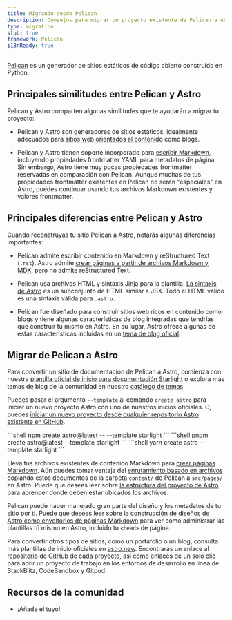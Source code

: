 ```yaml
---
title: Migrando desde Pelican
description: Consejos para migrar un proyecto existente de Pelican a Astro
type: migration
stub: true
framework: Pelican
i18nReady: true
---
```



[Pelican](https://getpelican.com) es un generador de sitios estáticos de código abierto construido en Python.

## Principales similitudes entre Pelican y Astro

Pelican y Astro comparten algunas similitudes que te ayudarán a migrar tu proyecto:

- Pelican y Astro son generadores de sitios estáticos, idealmente adecuados para [sitios web orientados al contenido](/es/concepts/why-astro/#orientado-al-contenido) como blogs.

- Pelican y Astro tienen soporte incorporado para [escribir Markdown](/es/guides/content/#autoría-mdx), incluyendo propiedades frontmatter YAML para metadatos de página. Sin embargo, Astro tiene muy pocas propiedades frontmatter reservadas en comparación con Pelican. Aunque muchas de tus propiedades frontmatter existentes en Pelican no serán "especiales" en Astro, puedes continuar usando tus archivos Markdown existentes y valores frontmatter.

## Principales diferencias entre Pelican y Astro

Cuando reconstruyas tu sitio Pelican a Astro, notarás algunas diferencias importantes:

- Pelican admite escribir contenido en Markdown y reStructured Text (`.rst`). Astro admite [crear páginas a partir de archivos Markdown y MDX](/es/guides/content/), pero no admite reStructured Text.

- Pelican usa archivos HTML y sintaxis Jinja para la plantilla. [La sintaxis de Astro](/es/basics/astro-components/) es un subconjunto de HTML similar a JSX. Todo el HTML válido es una sintaxis válida para `.astro`.

- Pelican fue diseñado para construir sitios web ricos en contenido como blogs y tiene algunas características de blog integradas que tendrías que construir tú mismo en Astro. En su lugar, Astro ofrece algunas de estas características incluidas en un [tema de blog oficial](https://github.com/withastro/astro/tree/latest/examples/blog).

## Migrar de Pelican a Astro

Para convertir un sitio de documentación de Pelican a Astro, comienza con nuestra [plantilla oficial de inicio para documentación Starlight](https://starlight.astro.build) o explora más temas de blog de la comunidad en nuestro [catálogo de temas](https://astro.build/themes/).

Puedes pasar el argumento `--template` al comando `create astro` para iniciar un nuevo proyecto Astro con uno de nuestros inicios oficiales. O, puedes [iniciar un nuevo proyecto desde cualquier repositorio Astro existente en GitHub](/es/install/auto/#plantillas-de-inicio).

  <PackageManagerTabs>
    <Fragment slot="npm">
    ```shell
    npm create astro@latest -- --template starlight
    ```
    </Fragment>
    <Fragment slot="pnpm">
    ```shell
    pnpm create astro@latest --template starlight
    ```
    </Fragment>
    <Fragment slot="yarn">
    ```shell
    yarn create astro --template starlight
    ```
    </Fragment>
  </PackageManagerTabs>

Lleva tus archivos existentes de contenido Markdown para [crear páginas Markdown](/es/guides/markdown-content/). Aún puedes tomar ventaja del [enrutamiento basado en archivos](/es/basics/routing/) copiando estos documentos de la carpeta `content/` de Pelican a `src/pages/` en Astro. Puede que desees leer sobre [la estructura del proyecto de Astro](/es/basics/project-structure/) para aprender dónde deben estar ubicados los archivos.

Pelican puede haber manejado gran parte del diseño y los metadatos de tu sitio por ti. Puede que desees leer sobre [la construcción de diseños de Astro como envoltorios de páginas Markdown](/es/basics/layouts/#plantillas-de-markdownmdx) para ver cómo administrar las plantillas tú mismo en Astro, incluido tu `<head>` de página.

Para convertir otros tipos de sitios, como un portafolio o un blog, consulta más plantillas de inicio oficiales en [astro.new](https://astro.new). Encontrarás un enlace al repositorio de GitHub de cada proyecto, así como enlaces de un solo clic para abrir un proyecto de trabajo en los entornos de desarrollo en línea de StackBlitz, CodeSandbox y Gitpod.

## Recursos de la comunidad

- ¡Añade el tuyo!
